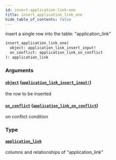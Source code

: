 ```yaml
---
id: insert-application-link-one
title: insert_application_link_one
hide_table_of_contents: false
---
```


insert a single row into the table: "application_link"

```graphql
insert_application_link_one(
  object: application_link_insert_input!
  on_conflict: application_link_on_conflict
): application_link
```

### Arguments

#### [`object`](#) ([`application_link_insert_input!`](../inputs/application-link-insert-input))

the row to be inserted

#### [`on_conflict`](#) ([`application_link_on_conflict`](../inputs/application-link-on-conflict))

on conflict condition

### Type

#### [`application_link`](../objects/application-link)

columns and relationships of "application_link"
